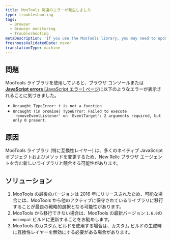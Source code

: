 ```yaml
---
title: MooTools 関連のエラーが発生しました
type: troubleshooting
tags:
  - Browser
  - Browser monitoring
  - Troubleshooting
metaDescription: 'If you use the MooTools library, you may need to update to the nocompat build of MooTools version 1.6.0 to address conflicts.'
freshnessValidatedDate: never
translationType: machine
---
```


## 問題

MooTools ライブラリを使用していると、ブラウザ コンソールまたは [**JavaScript errors** \[JavaScript エラー\] ページ](/docs/browser/new-relic-browser/browser-pro-features/js-errors-dashboard-examining-errors-over-time)に以下のようなエラーが表示されることに気づきました。

* `Uncaught TypeError: t is not a function`
* `Uncaught (in promise) TypeError: Failed to execute 'removeEventListener' on 'EventTarget': 2 arguments required, but only 0 present.`

## 原因

MooTools ライブラリ (特に互換性レイヤー) は、多くのネイティブ JavaScript オブジェクトおよびメソッドを変更するため、New Relic ブラウザ エージェントを含む新しいライブラリと競合する可能性があります。

## ソリューション

1. MooTools の最後のバージョンは 2016 年にリリースされたため、可能な場合には、MooTools から他のアクティブに保守されているライブラリに移行することが最良の戦略的選択となる可能性があります。
2. MooTools から移行できない場合は、MooTools の最新バージョン `1.6.0`の `nocompat` ビルドに更新することをお勧めします。
3. MooTools のカスタム ビルドを使用する場合は、カスタム ビルドの生成時に互換性レイヤーを無効にする必要がある場合があります。